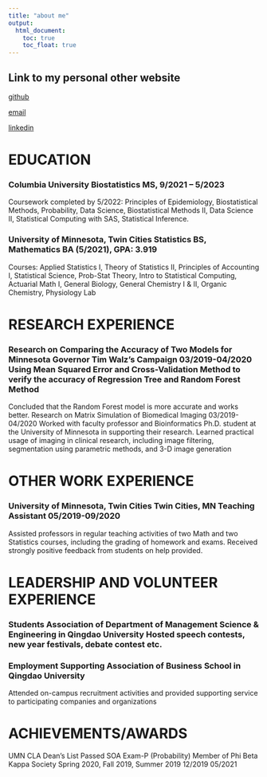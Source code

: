 ```yaml
---
title: "about me"
output: 
  html_document:
    toc: true
    toc_float: true
---
```


## Link to my personal other website
[github](https://github.com/Shiyin-Li-Fiona)

[email](sl5010@cumc.columbia.edu)

[linkedin](https://www.linkedin.com/in/fiona-li-a425911bb/)

# EDUCATION

### Columbia University Biostatistics MS, 9/2021 – 5/2023
Coursework completed by 5/2022: Principles of Epidemiology, Biostatistical Methods, Probability, Data Science, Biostatistical Methods II, Data Science II, Statistical Computing with SAS, Statistical Inference.
 
### University of Minnesota, Twin Cities Statistics BS, Mathematics BA (5/2021), GPA: 3.919
Courses: Applied Statistics I, Theory of Statistics II, Principles of Accounting I, Statistical Science, Prob-Stat Theory, Intro to Statistical Computing, Actuarial Math I, General Biology, General Chemistry I & II, Organic Chemistry, Physiology Lab

# RESEARCH EXPERIENCE

### Research on Comparing the Accuracy of Two Models for Minnesota Governor Tim Walz’s Campaign 03/2019-04/2020   Using Mean Squared Error and Cross-Validation Method to verify the accuracy of Regression Tree and Random Forest Method
  Concluded that the Random Forest model is more accurate and works better.
Research on Matrix Simulation of Biomedical Imaging 03/2019-04/2020 Worked with faculty professor and Bioinformatics Ph.D. student at the University of Minnesota in supporting their research.
  Learned practical usage of imaging in clinical research, including image filtering, segmentation using parametric methods, and 3-D image generation

# OTHER WORK EXPERIENCE

### University of Minnesota, Twin Cities Twin Cities, MN Teaching Assistant 05/2019-09/2020 
Assisted professors in regular teaching activities of two Math and two Statistics courses, including the grading of homework and exams. Received strongly positive feedback from students on help provided.

# LEADERSHIP AND VOLUNTEER EXPERIENCE

### Students Association of Department of Management Science & Engineering in Qingdao University Hosted speech contests, new year festivals, debate contest etc.

### Employment Supporting Association of Business School in Qingdao University
 Attended on-campus recruitment activities and provided supporting service to participating companies and organizations
 
# ACHIEVEMENTS/AWARDS

UMN CLA Dean’s List
Passed SOA Exam-P (Probability)
Member of Phi Beta Kappa Society
Spring 2020, Fall 2019, Summer 2019 12/2019 05/2021